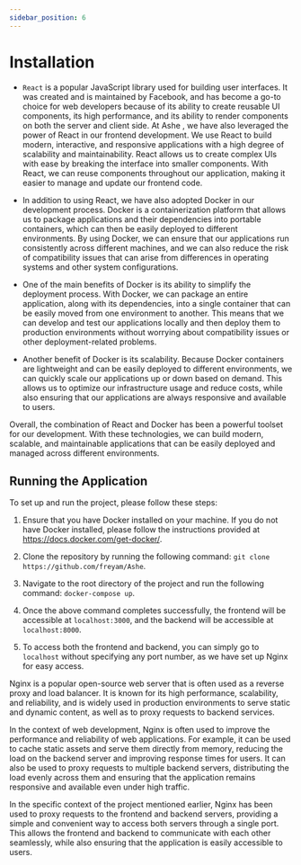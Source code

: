 ```yaml
---
sidebar_position: 6
---
```


# Installation

- `React` is a popular JavaScript library used for building user interfaces. It was created and is maintained by Facebook, and has become a go-to choice for web developers because of its ability to create reusable UI components, its high performance, and its ability to render components on both the server and client side. At Ashe , we have also leveraged the power of React in our frontend development. We use React to build modern, interactive, and responsive applications with a high degree of scalability and maintainability. React allows us to create complex UIs with ease by breaking the interface into smaller components. With React, we can reuse components throughout our application, making it easier to manage and update our frontend code.

- In addition to using React, we have also adopted Docker in our development process. Docker is a containerization platform that allows us to package applications and their dependencies into portable containers, which can then be easily deployed to different environments. By using Docker, we can ensure that our applications run consistently across different machines, and we can also reduce the risk of compatibility issues that can arise from differences in operating systems and other system configurations.

- One of the main benefits of Docker is its ability to simplify the deployment process. With Docker, we can package an entire application, along with its dependencies, into a single container that can be easily moved from one environment to another. This means that we can develop and test our applications locally and then deploy them to production environments without worrying about compatibility issues or other deployment-related problems.

- Another benefit of Docker is its scalability. Because Docker containers are lightweight and can be easily deployed to different environments, we can quickly scale our applications up or down based on demand. This allows us to optimize our infrastructure usage and reduce costs, while also ensuring that our applications are always responsive and available to users.

Overall, the combination of React and Docker has been a powerful toolset for our development. With these technologies, we can build modern, scalable, and maintainable applications that can be easily deployed and managed across different environments.

## Running the Application

To set up and run the project, please follow these steps:

1. Ensure that you have Docker installed on your machine. If you do not have Docker installed, please follow the instructions provided at https://docs.docker.com/get-docker/.

2. Clone the repository by running the following command: `git clone https://github.com/freyam/Ashe`.

3. Navigate to the root directory of the project and run the following command: `docker-compose up`.

4. Once the above command completes successfully, the frontend will be accessible at `localhost:3000`, and the backend will be accessible at `localhost:8000`.

5. To access both the frontend and backend, you can simply go to `localhost` without specifying any port number, as we have set up Nginx for easy access.

Nginx is a popular open-source web server that is often used as a reverse proxy and load balancer. It is known for its high performance, scalability, and reliability, and is widely used in production environments to serve static and dynamic content, as well as to proxy requests to backend services.

In the context of web development, Nginx is often used to improve the performance and reliability of web applications. For example, it can be used to cache static assets and serve them directly from memory, reducing the load on the backend server and improving response times for users. It can also be used to proxy requests to multiple backend servers, distributing the load evenly across them and ensuring that the application remains responsive and available even under high traffic.

In the specific context of the project mentioned earlier, Nginx has been used to proxy requests to the frontend and backend servers, providing a simple and convenient way to access both servers through a single port. This allows the frontend and backend to communicate with each other seamlessly, while also ensuring that the application is easily accessible to users.
